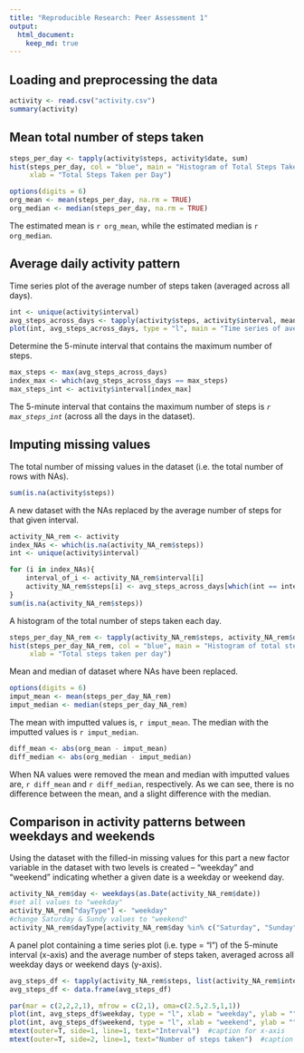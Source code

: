 ```yaml
---
title: "Reproducible Research: Peer Assessment 1"
output: 
  html_document:
    keep_md: true
---
```


## Loading and preprocessing the data
```r
activity <- read.csv("activity.csv")
summary(activity)
```

## Mean total number of steps taken
```r
steps_per_day <- tapply(activity$steps, activity$date, sum)
hist(steps_per_day, col = "blue", main = "Histogram of Total Steps Taken per Day",
     xlab = "Total Steps Taken per Day")
```

```r
options(digits = 6)
org_mean <- mean(steps_per_day, na.rm = TRUE)
org_median <- median(steps_per_day, na.rm = TRUE)
```
The estimated mean is `r org_mean`, while the estimated median is `r org_median`.

## Average daily activity pattern
Time series plot of the average number of steps taken (averaged across all days).
```r
int <- unique(activity$interval)
avg_steps_across_days <- tapply(activity$steps, activity$interval, mean, na.rm = TRUE)
plot(int, avg_steps_across_days, type = "l", main = "Time series of average number of steps (averaged across all days)", xlab = "5-minute intervals", ylab = "Average number of steps")
```

Determine the 5-minute interval that contains the maximum number of steps.
```r
max_steps <- max(avg_steps_across_days)
index_max <- which(avg_steps_across_days == max_steps)
max_steps_int <- activity$interval[index_max]
```
The 5-minute interval that contains the maximum number of steps is *`r max_steps_int`* (across all the days in the dataset).

## Imputing missing values
The total number of missing values in the dataset (i.e. the total number of rows with NAs).
```r
sum(is.na(activity$steps))
```

A new dataset with the NAs replaced by the average number of steps for that given interval.
```r
activity_NA_rem <- activity
index_NAs <- which(is.na(activity_NA_rem$steps))
int <- unique(activity$interval)

for (i in index_NAs){
    interval_of_i <- activity_NA_rem$interval[i]
    activity_NA_rem$steps[i] <- avg_steps_across_days[which(int == interval_of_i)]
}
sum(is.na(activity_NA_rem$steps))
```

A histogram of the total number of steps taken each day.
```r
steps_per_day_NA_rem <- tapply(activity_NA_rem$steps, activity_NA_rem$date, sum)
hist(steps_per_day_NA_rem, col = "blue", main = "Histogram of total steps taken per Day",
     xlab = "Total steps taken per day")
```
 
Mean and median of dataset where NAs have been replaced.
```r
options(digits = 6)
imput_mean <- mean(steps_per_day_NA_rem)
imput_median <- median(steps_per_day_NA_rem)
```
The mean with imputted values is, `r imput_mean`. The median with the imputted values is `r imput_median`.

```r
diff_mean <- abs(org_mean - imput_mean)
diff_median <- abs(org_median - imput_median)
```

When NA values were removed the mean and median with imputted values are, `r diff_mean` and `r diff_median`, respectively. As we can see, there is no difference between the mean, and a slight difference with the median.

## Comparison in activity patterns between weekdays and weekends

Using the dataset with the filled-in missing values for this part a new factor variable in the dataset with two levels is created -- "weekday" and "weekend" indicating whether a given date is a weekday or weekend day.
```r
activity_NA_rem$day <- weekdays(as.Date(activity_NA_rem$date))
#set all values to "weekday"
activity_NA_rem["dayType"] <- "weekday"
#change Saturday & Sundy values to "weekend"
activity_NA_rem$dayType[activity_NA_rem$day %in% c("Saturday", "Sunday")] <- "weekend"
```

A panel plot containing a time series plot (i.e. type = "l") of the 5-minute interval (x-axis) and the average number of steps taken, averaged across all weekday days or weekend days (y-axis).
```r
avg_steps_df <- tapply(activity_NA_rem$steps, list(activity_NA_rem$interval, activity_NA_rem$dayType), mean)
avg_steps_df <- data.frame(avg_steps_df)
```
```r
par(mar = c(2,2,2,1), mfrow = c(2,1), oma=c(2.5,2.5,1,1))
plot(int, avg_steps_df$weekday, type = "l", xlab = "weekday", ylab = "", main = "Time Series Plot of Average Steps on the Weekend and Weekdays  ")
plot(int, avg_steps_df$weekend, type = "l", xlab = "weekend", ylab = "")
mtext(outer=T, side=1, line=1, text="Interval")  #caption for x-axis
mtext(outer=T, side=2, line=1, text="Number of steps taken")  #caption for y-axis
```

